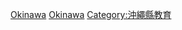 {{日本行政區劃分類導航|的學校|top=日本各都道府縣的學校}}
{{Commonscat|Schools in Okinawa prefecture}}

[[Category:日本各都道府縣的學校|Okinawa]]
[[Category:沖繩縣建築物|Okinawa]]
[[Category:沖繩縣教育|Category:沖繩縣教育]]